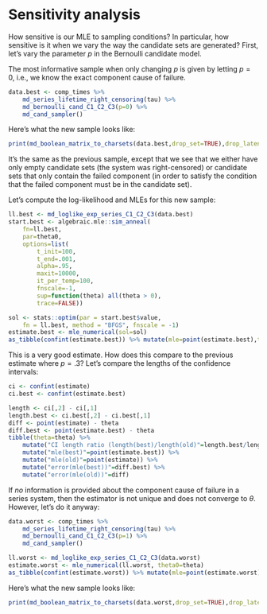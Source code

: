 
Sensitivity analysis {#sensitivity}
===================================
How sensitive is our MLE to sampling conditions? In particular, how
sensitive is it when we vary the way the candidate sets are generated? 
First, let's vary the parameter $p$ in the Bernoulli candidate model.

The most informative sample when only changing $p$ is given by letting
$p=0$, i.e., we know the exact component cause of failure.

```r
data.best <- comp_times %>%
    md_series_lifetime_right_censoring(tau) %>%
    md_bernoulli_cand_C1_C2_C3(p=0) %>%
    md_cand_sampler()
```

Here's what the new sample looks like:
```r
print(md_boolean_matrix_to_charsets(data.best,drop_set=TRUE),drop_latent=TRUE)
```
It's the same as the previous sample, except that we see that we either have
only empty candidate sets (the system was right-censored) or candidate sets
that only contain the failed component (in order to satisfy the condition that
the failed component must be in the candidate set).

Let's compute the log-likelihood and MLEs for this new sample:
```r
ll.best <- md_loglike_exp_series_C1_C2_C3(data.best)
start.best <- algebraic.mle::sim_anneal(
    fn=ll.best,
    par=theta0,
    options=list(
        t_init=100,
        t_end=.001,
        alpha=.95,
        maxit=10000,
        it_per_temp=100,
        fnscale=-1,
        sup=function(theta) all(theta > 0),
        trace=FALSE))

sol <- stats::optim(par = start.best$value,
    fn = ll.best, method = "BFGS", fnscale = -1)
estimate.best <- mle_numerical(sol=sol)
as_tibble(confint(estimate.best)) %>% mutate(mle=point(estimate.best),theta=theta)
```

This is a very good estimate. How does this compare to the previous
estimate where $p = .3$? Let's compare the lengths of the confidence
intervals:
```r
ci <- confint(estimate)
ci.best <- confint(estimate.best)

length <- ci[,2] - ci[,1]
length.best <- ci.best[,2] - ci.best[,1]
diff <- point(estimate) - theta
diff.best <- point(estimate.best) - theta
tibble(theta=theta) %>%
    mutate("CI length ratio (length(best)/length(old)"=length.best/length) %>%
    mutate("mle(best)"=point(estimate.best)) %>%
    mutate("mle(old)"=point(estimate)) %>%
    mutate("error(mle(best))"=diff.best) %>%
    mutate("error(mle(old))"=diff)
```


If *no* information is provided about the component cause of failure
in a series system, then the estimator is not unique
and does not converge to $\theta$.
However, let's do it anyway:

```r
data.worst <- comp_times %>%
    md_series_lifetime_right_censoring(tau) %>%
    md_bernoulli_cand_C1_C2_C3(p=1) %>%
    md_cand_sampler()

ll.worst <- md_loglike_exp_series_C1_C2_C3(data.worst)
estimate.worst <- mle_numerical(ll.worst, theta0=theta)
as_tibble(confint(estimate.worst)) %>% mutate(mle=point(estimate.worst),theta=theta)
```

Here's what the new sample looks like:
```r
print(md_boolean_matrix_to_charsets(data.worst,drop_set=TRUE),drop_latent=TRUE)
```
